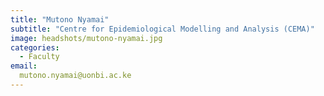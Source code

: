 ```yaml
---
title: "Mutono Nyamai"
subtitle: "Centre for Epidemiological Modelling and Analysis (CEMA)"
image: headshots/mutono-nyamai.jpg
categories:
  - Faculty
email:
  mutono.nyamai@uonbi.ac.ke
---
```

